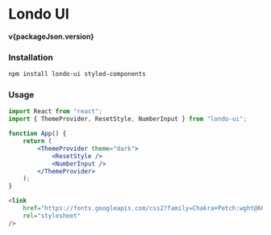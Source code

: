 

<Meta title="Design System/Intro" />

# Londo UI

<p>
    <strong>v{packageJson.version}</strong>
</p>

### Installation

```bash
npm install londo-ui styled-components
```

### Usage

```jsx
import React from "react";
import { ThemeProvider, ResetStyle, NumberInput } from "londo-ui";

function App() {
    return (
        <ThemeProvider theme="dark">
            <ResetStyle />
            <NumberInput />
        </ThemeProvider>
    );
}
```

```html
<link
    href="https://fonts.googleapis.com/css2?family=Chakra+Petch:wght@600&family=Inconsolata:wght@500;700&display=swap"
    rel="stylesheet"
/>
```
